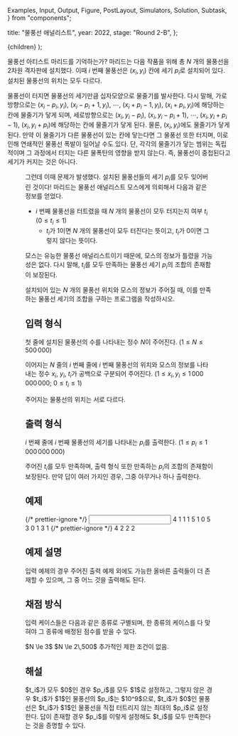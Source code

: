   Examples,
  Input,
  Output,
  Figure,
  PostLayout,
  Simulators,
  Solution,
  Subtask,
} from "components";

  title: "물풍선 애널리스트",
  year: 2022,
  stage: "Round 2-B",
};

  <PostLayout meta={meta}>{children}</PostLayout>
);

물풍선 아티스트 마리드를 기억하는가?
마리드는 다음 작품을 위해 총 $N$ 개의 물풍선을 2차원 격자판에 설치했다.
이때 $i$ 번째 물풍선은 $(x_i, y_i)$ 칸에 세기 $p_i$로 설치되어 있다.
설치된 물풍선의 위치는 모두 다르다.

물풍선이 터지면 물풍선의 세기만큼 십자모양으로 물줄기를 발사한다.
다시 말해, 가로 방향으로는 $(x_i - p_i, y_i)$, $(x_i - p_i + 1, y_i)$, $\cdots$,
$(x_i + p_i - 1, y_i)$, $(x_i + p_i, y_i)$에 해당하는 칸에 물줄기가 닿게 되며,
세로방향으로는 $(x_i, y_i - p_i)$, $(x_i, y_i - p_i + 1)$, $\cdots$,
$(x_i, y_i + p_i - 1)$, $(x_i, y_i + p_i)$에 해당하는 칸에 물줄기가 닿게 된다.
물론, $(x_i, y_i)$에도 물줄기가 닿게 된다. 만약 이 물줄기가 다른 물풍선이 있는 칸에 닿는다면
그 물풍선 또한 터지며, 이로 인해 연쇄적인 물풍선 폭발이 일어날 수도 있다.
단, 각각의 물줄기가 닿는 범위는 독립적이며
그 과정에서 터지는 다른 물폭탄의 영향을 받지 않는다. 즉, 물풍선이 중첩된다고 세기가 커지는 것은 아니다.

<Figure
  src="/2022/mos1-9f3cfbbec2ec.png"
  width={650}
  caption="<그림 1> 세기 3의 물풍선이 터질 때 물줄기 범위 예시"
/>

그런데 이때 문제가 발생했다. 설치된 물풍선들의 세기 $p_i$를 모두 잊어버린 것이다!
마리드는 물풍선 애널리스트 모스에게 의뢰해서 다음과 같은 정보를 얻었다.

- $i$ 번째 물풍선을 터트렸을 때 $N$ 개의 물풍선이 모두 터지는지 여부 $t_i$ ($0 \le t_i \le 1$)
  - $t_i$가 $1$이면 $N$ 개의 물풍선이 모두 터진다는 뜻이고, $t_i$가 $0$이면 그렇지 않다는 뜻이다.

모스는 유능한 물풍선 애널리스트이기 때문에, 모스의 정보가 틀렸을 가능성은 없다.
다시 말해, $t_i$를 모두 만족하는 물풍선 세기 $p_i$의 조합의 존재함이 보장된다.

설치되어 있는 $N$ 개의 물풍선 위치와 모스의 정보가 주어질 때,
이를 만족하는 물풍선 세기의 조합을 구하는 프로그램을 작성하시오.

## 입력 형식

첫 줄에 설치된 물풍선의 수를 나타내는 정수 $N$이 주어진다. ($1 \le N \le 500\,000$)

이어지는 $N$ 줄의 $i$ 번째 줄에 $i$ 번째 물풍선의 위치와 모스의 정보를 나타내는 정수
$x_i$, $y_i$, $t_i$가 공백으로 구분되어 주어진다.
($1 \le x_i,y_i \le 1\,000\,000\,000$; $0 \le t_i \le 1$)

주어지는 물풍선의 위치는 서로 다르다.

## 출력 형식

$i$ 번째 줄에 $i$ 번째 물풍선의 세기를 나타내는 $p_i$를 출력한다.
($1 \le p_i \le 1\,000\,000\,000$)

주어진 $t_i$를 모두 만족하며, 출력 형식 또한 만족하는 $p_i$의 조합의 존재함이 보장된다.
만약 답이 여러 가지인 경우, 그중 아무거나 하나 출력한다.

## 예제

<Examples>
  {/* prettier-ignore */}
  <Input>
4
1 1 1
5 1 0
5 3 0
1 3 1
  </Input>
  {/* prettier-ignore */}
  <Output>
4
2
2
2
  </Output>
</Examples>

## 예제 설명

입력 예제의 경우 주어진 출력 예제 외에도 가능한 올바른 출력들이 더 존재할 수 있으며,
그 중 어느 것을 출력해도 된다.

## 채점 방식

입력 케이스들은 다음과 같은 종류로 구별되며, 한 종류의 케이스를 다 맞혀야 그 종류에 배정된 점수를 받을 수 있다.

<Subtask index={1} score={13}>
  $N \le 3$
</Subtask>
<Subtask index={2} score={31}>
  $N \le 2\,500$
</Subtask>
<Subtask index={3} score={56}>
  추가적인 제한 조건이 없음.
</Subtask>

## 해설

<Solution>
$t_i$가 모두 $0$인 경우 $p_i$를 모두 $1$로 설정하고, 그렇지 않은 경우 $t_i$가 $1$인 물풍선의 $p_i$는 $10^9$으로, $t_i$가 $0$인 물풍선은 $t_i$가 $1$인 물풍선을 직접 터트리지 않는 최대의 $p_i$로 설정한다.
답이 존재할 경우 $p_i$를 이렇게 설정해도 $t_i$를 모두 만족한다는 것을 증명할 수 있다.
</Solution>
